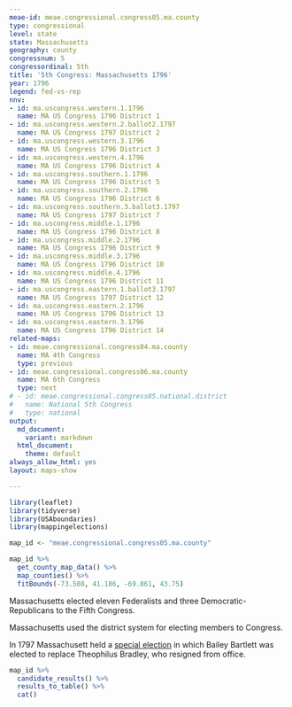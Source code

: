 ```yaml
---
meae-id: meae.congressional.congress05.ma.county
type: congressional
level: state
state: Massachusetts
geography: county
congressnum: 5
congressordinal: 5th
title: '5th Congress: Massachusetts 1796'
year: 1796
legend: fed-vs-rep
nnv:
- id: ma.uscongress.western.1.1796
  name: MA US Congress 1796 District 1
- id: ma.uscongress.western.2.ballot2.1797
  name: MA US Congress 1797 District 2
- id: ma.uscongress.western.3.1796
  name: MA US Congress 1796 District 3
- id: ma.uscongress.western.4.1796
  name: MA US Congress 1796 District 4
- id: ma.uscongress.southern.1.1796
  name: MA US Congress 1796 District 5
- id: ma.uscongress.southern.2.1796
  name: MA US Congress 1796 District 6
- id: ma.uscongress.southern.3.ballot3.1797
  name: MA US Congress 1797 District 7
- id: ma.uscongress.middle.1.1796
  name: MA US Congress 1796 District 8
- id: ma.uscongress.middle.2.1796
  name: MA US Congress 1796 District 9
- id: ma.uscongress.middle.3.1796
  name: MA US Congress 1796 District 10
- id: ma.uscongress.middle.4.1796
  name: MA US Congress 1796 District 11
- id: ma.uscongress.eastern.1.ballot3.1797
  name: MA US Congress 1797 District 12
- id: ma.uscongress.eastern.2.1796
  name: MA US Congress 1796 District 13
- id: ma.uscongress.eastern.3.1796
  name: MA US Congress 1796 District 14
related-maps:
- id: meae.congressional.congress04.ma.county
  name: MA 4th Congress
  type: previous
- id: meae.congressional.congress06.ma.county
  name: MA 6th Congress
  type: next
# - id: meae.congressional.congress05.national.district
#   name: National 5th Congress
#   type: national
output:
  md_document:
    variant: markdown
  html_document:
    theme: default
always_allow_html: yes
layout: maps-show

---
```


```r
library(leaflet)
library(tidyverse)
library(USAboundaries)
library(mappingelections)

map_id <- "meae.congressional.congress05.ma.county"
```

<div class="map">

```r
map_id %>%
  get_county_map_data() %>% 
  map_counties() %>% 
  fitBounds(-73.508, 41.186, -69.861, 43.75)
```

</div>

Massachusetts elected eleven Federalists and three Democratic-Republicans to the Fifth Congress.

Massachusetts used the district system for electing members to Congress.

In 1797 Massachusett held a [special election](https://elections.lib.tufts.edu/catalog/tufts:ma.uscongress.middle.4.special.1797) in which Bailey Bartlett was elected to replace Theophilus Bradley, who resigned from office.

<div class="results-table">

```r
map_id %>%
  candidate_results() %>%
  results_to_table() %>%
  cat()
```

</div>
